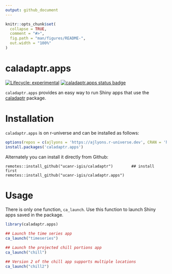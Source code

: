 ```yaml
---
output: github_document
---
```


<!-- README.md is generated from README.Rmd. Please edit that file -->

```r
knitr::opts_chunk$set(
  collapse = TRUE,
  comment = "#>",
  fig.path = "man/figures/README-",
  out.width = "100%"
)
```

# caladaptr.apps

<!-- badges: start -->
[![Lifecycle: experimental](https://img.shields.io/badge/lifecycle-experimental-orange.svg)](https://www.tidyverse.org/lifecycle/#experimental)
[![caladaptr.apps status badge](https://ajlyons.r-universe.dev/badges/caladaptr.apps)](https://ajlyons.r-universe.dev)
<!-- badges: end -->

`caladaptr.apps` provides an easy way to run Shiny apps that use the [caladaptr](https://ucanr-igis.github.io/caladaptr/) package. 

# Installation

`caladaptr.apps` is on r-universe and can be installed as follows:

``` r
options(repos = c(ajlyons = 'https://ajlyons.r-universe.dev', CRAN = 'https://cloud.r-project.org'))
install.packages('caladaptr.apps')
```

Alternately you can install it directly from Github:

```
remotes::install_github("ucanr-igis/caladaptr")        ## install first
remotes::install_github("ucanr-igis/caladaptr.apps")
```

# Usage

There is only one function, `ca_launch`. Use this function to launch Shiny apps saved in the package.

```r
library(caladaptr.apps)

## Launch the time series app
ca_launch("timeseries")

## Launch the projected chill portions app
ca_launch("chill")

## Version 2 of the chill app supports multiple locations
ca_launch("chill2")
```

